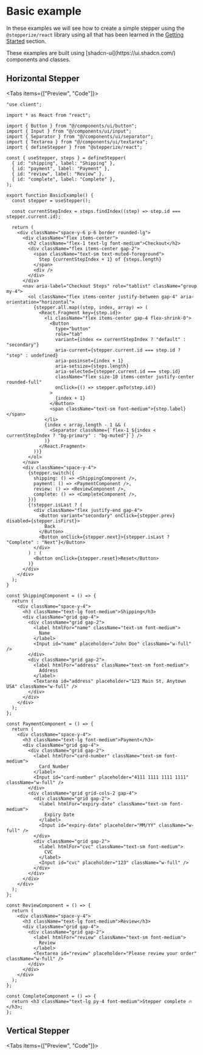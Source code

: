 


# Basic example

In these examples we will see how to create a simple stepper using the `@stepperize/react` library
using all that has been learned in the [Getting Started](/docs/getting-started/installation) section.

<Callout type="info">
  These examples are built using [shadcn-ui](https://ui.shadcn.com/) components and classes.
</Callout>

## Horizontal Stepper

<Tabs items={["Preview", "Code"]}>
  <Tab>
    <CheckoutFormWithReactHookForm />
  </Tab>
  <Tab>
  ```tsx
  "use client";

  import * as React from "react";

  import { Button } from "@/components/ui/button";
  import { Input } from "@/components/ui/input";
  import { Separator } from "@/components/ui/separator";
  import { Textarea } from "@/components/ui/textarea";
  import { defineStepper } from "@stepperize/react";

  const { useStepper, steps } = defineStepper(
    { id: "shipping", label: "Shipping" },
    { id: "payment", label: "Payment" },
    { id: "review", label: "Review" },
    { id: "complete", label: "Complete" },
  );

  export function BasicExample() {
    const stepper = useStepper();

    const currentStepIndex = steps.findIndex((step) => step.id === stepper.current.id);

    return (
      <div className="space-y-6 p-6 border rounded-lg">
        <div className="flex items-center">
          <h2 className="flex-1 text-lg font-medium">Checkout</h2>
          <div className="flex items-center gap-2">
            <span className="text-sm text-muted-foreground">
              Step {currentStepIndex + 1} of {steps.length}
            </span>
            <div />
          </div>
        </div>
        <nav aria-label="Checkout Steps" role="tablist" className="group my-4">
          <ol className="flex items-center justify-between gap-4" aria-orientation="horizontal">
            {stepper.all.map((step, index, array) => (
              <React.Fragment key={step.id}>
                <li className="flex items-center gap-4 flex-shrink-0">
                  <Button
                    type="button"
                    role="tab"
                    variant={index <= currentStepIndex ? "default" : "secondary"}
                    aria-current={stepper.current.id === step.id ? "step" : undefined}
                    aria-posinset={index + 1}
                    aria-setsize={steps.length}
                    aria-selected={stepper.current.id === step.id}
                    className="flex size-10 items-center justify-center rounded-full"
                    onClick={() => stepper.goTo(step.id)}
                  >
                    {index + 1}
                  </Button>
                  <span className="text-sm font-medium">{step.label}</span>
                </li>
                {index < array.length - 1 && (
                  <Separator className={`flex-1 ${index < currentStepIndex ? "bg-primary" : "bg-muted"}`} />
                )}
              </React.Fragment>
            ))}
          </ol>
        </nav>
        <div className="space-y-4">
          {stepper.switch({
            shipping: () => <ShippingComponent />,
            payment: () => <PaymentComponent />,
            review: () => <ReviewComponent />,
            complete: () => <CompleteComponent />,
          })}
          {!stepper.isLast ? (
            <div className="flex justify-end gap-4">
              <Button variant="secondary" onClick={stepper.prev} disabled={stepper.isFirst}>
                Back
              </Button>
              <Button onClick={stepper.next}>{stepper.isLast ? "Complete" : "Next"}</Button>
            </div>
          ) : (
            <Button onClick={stepper.reset}>Reset</Button>
          )}
        </div>
      </div>
    );
  }

  const ShippingComponent = () => {
    return (
      <div className="space-y-4">
        <h3 className="text-lg font-medium">Shipping</h3>
        <div className="grid gap-4">
          <div className="grid gap-2">
            <label htmlFor="name" className="text-sm font-medium">
              Name
            </label>
            <Input id="name" placeholder="John Doe" className="w-full" />
          </div>
          <div className="grid gap-2">
            <label htmlFor="address" className="text-sm font-medium">
              Address
            </label>
            <Textarea id="address" placeholder="123 Main St, Anytown USA" className="w-full" />
          </div>
        </div>
      </div>
    );
  };

  const PaymentComponent = () => {
    return (
      <div className="space-y-4">
        <h3 className="text-lg font-medium">Payment</h3>
        <div className="grid gap-4">
          <div className="grid gap-2">
            <label htmlFor="card-number" className="text-sm font-medium">
              Card Number
            </label>
            <Input id="card-number" placeholder="4111 1111 1111 1111" className="w-full" />
          </div>
          <div className="grid grid-cols-2 gap-4">
            <div className="grid gap-2">
              <label htmlFor="expiry-date" className="text-sm font-medium">
                Expiry Date
              </label>
              <Input id="expiry-date" placeholder="MM/YY" className="w-full" />
            </div>
            <div className="grid gap-2">
              <label htmlFor="cvc" className="text-sm font-medium">
                CVC
              </label>
              <Input id="cvc" placeholder="123" className="w-full" />
            </div>
          </div>
        </div>
      </div>
    );
  };

  const ReviewComponent = () => {
    return (
      <div className="space-y-4">
        <h3 className="text-lg font-medium">Review</h3>
        <div className="grid gap-4">
          <div className="grid gap-2">
            <label htmlFor="review" className="text-sm font-medium">
              Review
            </label>
            <Textarea id="review" placeholder="Please review your order" className="w-full" />
          </div>
        </div>
      </div>
    );
  };

  const CompleteComponent = () => {
    return <h3 className="text-lg py-4 font-medium">Stepper complete 🔥</h3>;
  };
  ```
  </Tab>
</Tabs>

## Vertical Stepper

<Tabs items={["Preview", "Code"]}>
  <Tab>
    <BasicVerticalExample />
  </Tab>
  <Tab>
  ```tsx
  ```
  </Tab>
</Tabs>
